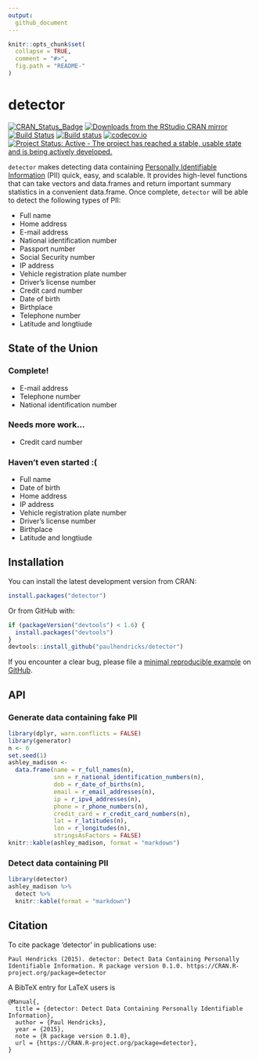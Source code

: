 ```yaml
---
output:
  github_document
---
```


<!-- README.md is generated from README.Rmd. Please edit that file -->

```r
knitr::opts_chunk$set(
  collapse = TRUE,
  comment = "#>",
  fig.path = "README-"
)
```

# detector

[![CRAN_Status_Badge](http://www.r-pkg.org/badges/version/detector)](http://cran.r-project.org/package=detector)
[![Downloads from the RStudio CRAN mirror](http://cranlogs.r-pkg.org/badges/detector)](http://cran.rstudio.com/package=detector)
[![Build Status](https://travis-ci.org/paulhendricks/detector.png?branch=master)](https://travis-ci.org/paulhendricks/detector)
[![Build status](https://ci.appveyor.com/api/projects/status/gu5ggnr1i2muw5r3/branch/master?svg=true)](https://ci.appveyor.com/project/paulhendricks/detector/branch/master)
[![codecov.io](http://codecov.io/github/paulhendricks/detector/coverage.svg?branch=master)](http://codecov.io/github/paulhendricks/detector?branch=master)
[![Project Status: Active - The project has reached a stable, usable state and is being actively developed.](http://www.repostatus.org/badges/0.1.0/active.svg)](http://www.repostatus.org/#active)

`detector` makes detecting data containing [Personally Identifiable Information](https://en.wikipedia.org/wiki/Personally_identifiable_information) (PII) quick, easy, and scalable. It provides high-level functions that can take vectors and data.frames and return important summary statistics in a convenient data.frame. Once complete, `detector` will be able to detect the following types of PII:

* Full name
* Home address
* E-mail address
* National identification number
* Passport number
* Social Security number
* IP address
* Vehicle registration plate number
* Driver's license number
* Credit card number
* Date of birth
* Birthplace
* Telephone number
* Latitude and longtiude

## State of the Union

### Complete!

* E-mail address 
* Telephone number 
* National identification number

### Needs more work...

* Credit card number

### Haven't even started :(

* Full name
* Date of birth
* Home address
* IP address
* Vehicle registration plate number
* Driver's license number
* Birthplace
* Latitude and longtiude 

## Installation

You can install the latest development version from CRAN:

```R
install.packages("detector")
````

Or from GitHub with:

```R
if (packageVersion("devtools") < 1.6) {
  install.packages("devtools")
}
devtools::install_github("paulhendricks/detector")
```

If you encounter a clear bug, please file a [minimal reproducible example](http://stackoverflow.com/questions/5963269/how-to-make-a-great-r-reproducible-example) on [GitHub](https://github.com/paulhendricks/detector/issues).

## API

### Generate data containing fake PII

```r
library(dplyr, warn.conflicts = FALSE)
library(generator)
n <- 6
set.seed(1)
ashley_madison <- 
  data.frame(name = r_full_names(n), 
             snn = r_national_identification_numbers(n), 
             dob = r_date_of_births(n), 
             email = r_email_addresses(n), 
             ip = r_ipv4_addresses(n), 
             phone = r_phone_numbers(n), 
             credit_card = r_credit_card_numbers(n), 
             lat = r_latitudes(n), 
             lon = r_longitudes(n), 
             stringsAsFactors = FALSE)
knitr::kable(ashley_madison, format = "markdown")
```

### Detect data containing PII

```r
library(detector)
ashley_madison %>% 
  detect %>% 
  knitr::kable(format = "markdown")
```

## Citation

To cite package ‘detector’ in publications use:

```
Paul Hendricks (2015). detector: Detect Data Containing Personally Identifiable Information. R package version 0.1.0. https://CRAN.R-project.org/package=detector
```

A BibTeX entry for LaTeX users is

```
@Manual{,
  title = {detector: Detect Data Containing Personally Identifiable Information},
  author = {Paul Hendricks},
  year = {2015},
  note = {R package version 0.1.0},
  url = {https://CRAN.R-project.org/package=detector},
}
```
